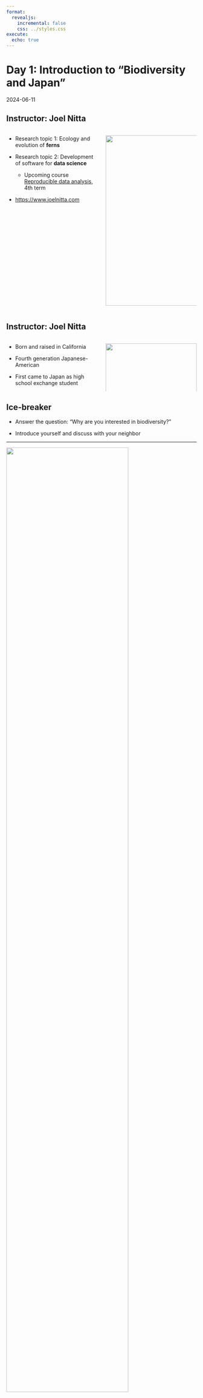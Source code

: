 ```yaml
---
format:
  revealjs:
    incremental: false
    css: ../styles.css
execute: 
  echo: true
---
```


# Day 1: Introduction to "Biodiversity and Japan"

2024-06-11

## Instructor: Joel Nitta

:::: {.columns}

::: {.column width="50%"}
- Research topic 1: Ecology and evolution of **ferns**

- Research topic 2: Development of software for **data science**
  - Upcoming course [Reproducible data analysis](https://syllabus.gs.chiba-u.jp/2023/101101101076000/Z011531301/en_US), 4th term

- <https://www.joelnitta.com>
:::

::: {.column width="50%"}
![](https://github.com/joelnitta/joelnitta-site/blob/master/static/media/headers/research_img2.jpg?raw=true){fig-alt="Image of Joel Nitta in field" height="450"}
:::

::::

## Instructor: Joel Nitta

:::: {.columns}

::: {.column width="50%"}

- Born and raised in California

- Fourth generation Japanese-American

- First came to Japan as high school exchange student
:::

::: {.column width="50%"}
![](https://upload.wikimedia.org/wikipedia/commons/thumb/9/94/California_in_United_States.svg/2880px-California_in_United_States.svg.png){fig-alt="Image of California map" width="100%" height="100%"}
:::

::::

## Ice-breaker

- Answer the question: "Why are you interested in biodiversity?"

- Introduce yourself and discuss with your neighbor

---

![](https://climate.copernicus.eu/sites/default/files/styles/hero_image_extra_large_2x/public/2019-10/biodiversity.jpg?itok=4yl27Tnz){fig-alt="Biodiversity image from https://climate.copernicus.eu" width="80%" height="80%"}

::: {.small}
https://climate.copernicus.eu
:::

## What is biodiversity?

- **The different kinds of life that occur on our planet**

. . .

- Often we talk about the **number of species**, but it has other definitions too

## Why does biodiversity matter?

:::: {.columns}

::: {.column width="30%"}
1. How would you feel if you could **never visit a natural place** like a forest or the mountains?
:::

::: {.column width="70%"}
![](https://images.unsplash.com/photo-1605714726527-411541ab17f4?ixlib=rb-4.0.3&ixid=M3wxMjA3fDB8MHxzZWFyY2h8M3x8Z3JlZW4lMjBmb3Jlc3R8ZW58MHx8MHx8fDA%3D&w=1000&q=80){fig-alt="Image of a forest" width="100%" height="100%"}

::: {.small}
https://images.unsplash.com/
:::

:::

::::

## Why does biodiversity matter?

:::: {.columns}

::: {.column width="30%"}
2. How would you feel if you knew that a **place like the Great Barrier Reef were to disappear**?
:::

::: {.column width="70%"}
![](https://www.nma.gov.au/__data/assets/image/0003/629472/MA47350944-Coral-Outcrop-1200w.jpg){fig-alt="Image of Great Barrier Reef" width="100%" height="100%"}

::: {.small}
https://www.nma.gov.au/
:::

:::

::::

## Biodiversity has inherent value

- Biodiversity has **inherent value**: it is worth something **just by existing**

- Biodiversity has **cultural value**: we derive **inspiration** from it

## Why does biodiversity matter?

:::: {.columns}

::: {.column width="30%"}
1. How would you feel if you **couldn't eat any fruit** because there were no bees to pollinate flowers?
:::

::: {.column width="70%"}
![](https://upload.wikimedia.org/wikipedia/commons/thumb/7/75/Apis_mellifera_-_Prunus_padus_-_Keila.jpg/600px-Apis_mellifera_-_Prunus_padus_-_Keila.jpg){fig-alt="Image of bee pollinating flower" width="100%" height="100%"}

::: {.small}
https://upload.wikimedia.org/
:::

:::

::::

## Humans depend on biodiversity

:::: {.columns}

::: {.column width="30%"}
2. How would you feel if you **didn't have access to clean drinking water** because there were no wetlands to help filter it?
:::

::: {.column width="70%"}
![](https://upload.wikimedia.org/wikipedia/commons/8/88/Tourbi%C3%A8re_03_-_Parc_de_Frontenac_-_Juillet_2008.jpg){fig-alt="Image of wetland" width="100%" height="100%"}

::: {.small}
https://upload.wikimedia.org/
:::

:::

::::

## Why does biodiversity matter?

- Biodiversity provides **ecosystem services**: humans benefit from the natural environment

## Biodiversity is **in danger**

We will learn about the **specific risks** posed to biodiversity, and **actionable measures** to counteract them.

::: {.incremental}

- Climate change
- Population growth
- Invasive species

:::

## Biodiversity in Japan

:::: {.columns}

::: {.column width="50%"}
- Did you know that **Japan is a biodiversity hotspot?**

- Do you know why?
:::

::: {.column width="50%"}
![](https://hanwellzoo.co.uk/wp-content/uploads/2017/02/0004_red-crowned-crane.jpg){fig-alt="Red-crowned cranes" width="100%" height="100%"}

::: {.small}
https://hanwellzoo.co.uk/
:::

:::

::::

## Japan as a biodiversity hotspot

Japan has a **wide variation of climates** in a small area

::: {.incremental}
- Species are usually adapted for one particular kind of climate
- This results in many species
:::

## Goals of this class

By the end of the course, you will be able to:

- understand the **processes generating biodiversity**
- explain **how biodiversity is distributed** globally and in Japan
- propose ways to effectively **conserve biodiversity**

## Expectations of this class

- I expect you to **participate in discussions**

- I expect you to **ask questions**

## Language of this class

- This class is **conducted in English**

- But, you can ask questions in Japanese and I will explain in Japanese if needed

- **日本語**でも必要に応じて**大丈夫です**。

- とにかく何か分からないことがあったら、<br>聞いてください！

## Structure of this class

- Classic model: Introduce new ideas in class then complete homework assignments about them

- **Flipped model**: Introduce new ideas **ahead of class** in videos, and we will learn more about those topics in depth through in-class discussions

## Videos

- We will watch **videos** from a series on biodiversity produced by the California Academy of Sciences

- Each is video is 5-10 minutes long.

- There are usually 3-4 videos per week.

## Intro video

{{< video https://www.youtube.com/embed/HpDJBFflYKI width="75%" height="75%" >}}

::: {.medsmall}
<https://www.youtube.com/embed/HpDJBFflYKI>
:::

## Quizzes

- **There will be a short quiz** (ca. 5-10 min.) on the content of the video at the start of each class.

- **Bring your laptop or smartphone** to take the quiz on [Socrative](https://www.socrative.com/).

## Sample quiz

- Visit <https://gosocrative.com> and enter room name NITTA9359, **or** scan the barcode:

![](../images/NITTA9359.png){fig-alt="QR code linking to Socrative room for NITTA9359" height="400"}

## Schedule

- Day 1, 2024-06-11
  - Introduction: Why does biodiversity matter? (no quiz)

- Day 2, 2024-06-25
  - Global distribution of biodiversity

- Day 3, 2024-06-18
  - Levels of biodiversity

- Day 4, Media Day (on-demand, no quiz)
  - Distribution of biodiversity in Japan

## Schedule (cont'd)

- Day 5, 2024-07-02
  - Midterm test, Ecosystems & ecosystem services (no quiz)

- Day 6, 2024-07-09
  - Threats to biodiversity

- Day 7, 2024-07-16
  - Protecting biodiversity

- Day 8, 2024-07-18
  - Final presentation (no quiz)

## Grades

- Quizzes 20%
  - The single lowest scoring quiz won't be counted
- Midterm 30%
- Participation 20%
- Final presentation 30%

**No late submissions allowed**

## Course website and slides

- All slides (and other info) available at<br><https://joelnitta.github.io/biodiv-japan/>

## Moodle

- **Assignments** (videos) will be posted on Moodle

- **Check Moodle every week**

## Office hours

Friday 1-4 PM G1-313

<joelnitta@chiba.u-jp>

## Questions?
